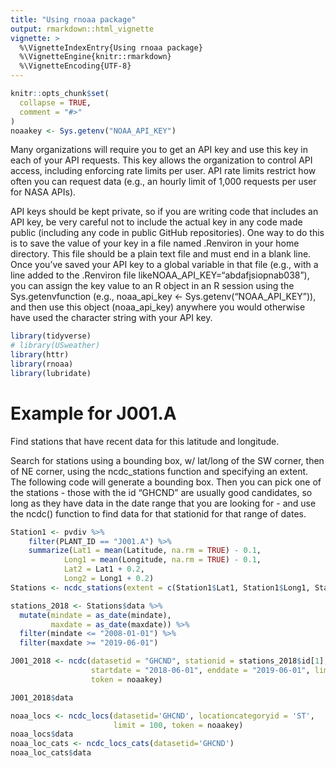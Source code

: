 ```yaml
---
title: "Using rnoaa package"
output: rmarkdown::html_vignette
vignette: >
  %\VignetteIndexEntry{Using rnoaa package}
  %\VignetteEngine{knitr::rmarkdown}
  %\VignetteEncoding{UTF-8}
---
```


```r
knitr::opts_chunk$set(
  collapse = TRUE,
  comment = "#>"
)
noaakey <- Sys.getenv("NOAA_API_KEY")
```

Many organizations will require you to get an API key and use this key in each of your API requests. This key allows the organization to control API access, including enforcing rate limits per user. API rate limits restrict how often you can request data (e.g., an hourly limit of 1,000 requests per user for NASA APIs).

API keys should be kept private, so if you are writing code that includes an API key, be very careful not to include the actual key in any code made public (including any code in public GitHub repositories). One way to do this is to save the value of your key in a file named .Renviron in your home directory. This file should be a plain text file and must end in a blank line. Once you’ve saved your API key to a global variable in that file (e.g., with a line added to the .Renviron file likeNOAA_API_KEY="abdafjsiopnab038"), you can assign the key value to an R object in an R session using the Sys.getenvfunction (e.g., noaa_api_key <- Sys.getenv("NOAA_API_KEY")), and then use this object (noaa_api_key) anywhere you would otherwise have used the character string with your API key.


```r
library(tidyverse)
# library(USweather)
library(httr)
library(rnoaa)
library(lubridate)
```

# Example for J001.A

 Find stations that have recent data for this latitude and longitude.

Search for stations using a bounding box, w/ lat/long of the SW corner, then of NE corner, using the ncdc_stations function and specifying an extent. The following code will generate a bounding box. Then you can pick one of the stations - those with the id "GHCND" are usually good candidates, so long as they have data in the date range that you are looking for - and use the ncdc() function to find data for that stationid for that range of dates.

```r
Station1 <- pvdiv %>%
    filter(PLANT_ID == "J001.A") %>%
    summarize(Lat1 = mean(Latitude, na.rm = TRUE) - 0.1,
            Long1 = mean(Longitude, na.rm = TRUE) - 0.1,
            Lat2 = Lat1 + 0.2,
            Long2 = Long1 + 0.2)
Stations <- ncdc_stations(extent = c(Station1$Lat1, Station1$Long1, Station1$Lat2, Station1$Long2), token = noaakey)

stations_2018 <- Stations$data %>%
  mutate(mindate = as_date(mindate),
         maxdate = as_date(maxdate)) %>%
  filter(mindate <= "2008-01-01") %>%
  filter(maxdate >= "2019-06-01")

J001_2018 <- ncdc(datasetid = "GHCND", stationid = stations_2018$id[1],
                  startdate = "2018-06-01", enddate = "2019-06-01", limit = 500,
                  token = noaakey)

J001_2018$data
```


```r
noaa_locs <- ncdc_locs(datasetid='GHCND', locationcategoryid = 'ST', 
                       limit = 100, token = noaakey)
noaa_locs$data
noaa_loc_cats <- ncdc_locs_cats(datasetid='GHCND')
noaa_loc_cats$data
```

